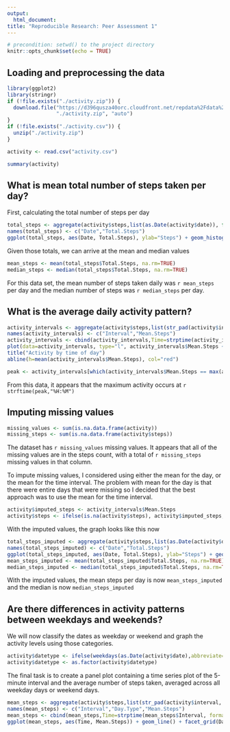 ```yaml
---
output: 
  html_document:
title: "Reproducible Research: Peer Assessment 1"
---
```


```r
# precondition: setwd() to the project directory
knitr::opts_chunk$set(echo = TRUE)
```

## Loading and preprocessing the data
```r
library(ggplot2)
library(stringr)
if (!file.exists("./activity.zip")) {
  download.file("https://d396qusza40orc.cloudfront.net/repdata%2Fdata%2Factivity.zip", 
                "./activity.zip", "auto")
}
if (!file.exists("./activity.csv")) {
  unzip("./activity.zip")
}

activity <- read.csv("activity.csv")

summary(activity)
```
## What is mean total number of steps taken per day?
First, calculating the total number of steps per day
```r
total_steps <- aggregate(activity$steps,list(as.Date(activity$date)), function(x) sum(x, na.rm = TRUE))
names(total_steps) <- c("Date","Total.Steps")
ggplot(total_steps, aes(Date, Total.Steps), ylab="Steps") + geom_histogram(stat="identity") + scale_x_date()
```

Given those totals, we can arrive at the mean and median values
```r
mean_steps <- mean(total_steps$Total.Steps, na.rm=TRUE)
median_steps <- median(total_steps$Total.Steps, na.rm=TRUE)
```

For this data set, the mean number of steps taken daily was `r mean_steps` per day and the median number of steps was `r median_steps` per day.

## What is the average daily activity pattern?
```r
activity_intervals <- aggregate(activity$steps,list(str_pad(activity$interval, width=4,pad="0")), function(x) mean(x, na.rm=TRUE))
names(activity_intervals) <- c("Interval","Mean.Steps")
activity_intervals <- cbind(activity_intervals,Time=strptime(activity_intervals$Interval, format="%H%M"))
plot(data=activity_intervals, type="l", activity_intervals$Mean.Steps ~activity_intervals$Time, ylab="Mean Steps", xlab="Time of Day")
title("Activity by time of day")
abline(h=mean(activity_intervals$Mean.Steps), col="red")

peak <- activity_intervals[which(activity_intervals$Mean.Steps == max(activity_intervals$Mean.Steps)), ]$Time
```

From this data, it appears that the maximum activity occurs at `r strftime(peak,"%H:%M")`

## Imputing missing values
```r
missing_values <- sum(is.na.data.frame(activity))
missing_steps <- sum(is.na.data.frame(activity$steps))
```
The dataset has `r missing_values` missing values. It appears that all of the missing values are in the steps count, with a total of `r missing_steps` missing values in that column.

To impute missing values, I considered using either the mean for the day, or the mean for the time interval. The problem with mean for the day is that there were entire days that were missing so I decided that the best approach was to use the mean for the time interval. 

```r
activity$imputed_steps <- activity_intervals$Mean.Steps
activity$steps <- ifelse(is.na(activity$steps), activity$imputed_steps, activity$steps) 
```

With the imputed values, the graph looks like this now

```r
total_steps_imputed <- aggregate(activity$steps,list(as.Date(activity$date)), function(x) sum(x, na.rm = TRUE))
names(total_steps_imputed) <- c("Date","Total.Steps")
ggplot(total_steps_imputed, aes(Date, Total.Steps), ylab="Steps") + geom_histogram(stat="identity") + scale_x_date()
mean_steps_imputed <- mean(total_steps_imputed$Total.Steps, na.rm=TRUE)
median_steps_imputed <- median(total_steps_imputed$Total.Steps, na.rm=TRUE)

```

With the imputed values, the mean steps per day is now `mean_steps_imputed` and the median is now `median_steps_imputed`

## Are there differences in activity patterns between weekdays and weekends?

We will now classify the dates as weekday or weekend and graph the activity levels using those categories.

```r
activity$datetype <- ifelse(weekdays(as.Date(activity$date),abbreviate=TRUE) == "Sat" | weekdays(as.Date(activity$date),abbreviate=TRUE) == "Sun", "weekend","weekday")
activity$datetype <- as.factor(activity$datetype)
```

The final task is to create a panel plot containing a time series plot of the 5-minute interval and the average number of steps taken, averaged across all weekday days or weekend days. 

```r
mean_steps <- aggregate(activity$steps,list(str_pad(activity$interval, width=4,pad="0"), activity$datetype), function(steps) mean(steps, na.rm=TRUE))
names(mean_steps) <- c("Interval","Day.Type","Mean.Steps")
mean_steps <- cbind(mean_steps,Time=strptime(mean_steps$Interval, format="%H%M"))
ggplot(mean_steps, aes(Time, Mean.Steps)) + geom_line() + facet_grid(Day.Type ~ .) + labs(y="Number of steps", x="Interval")

```